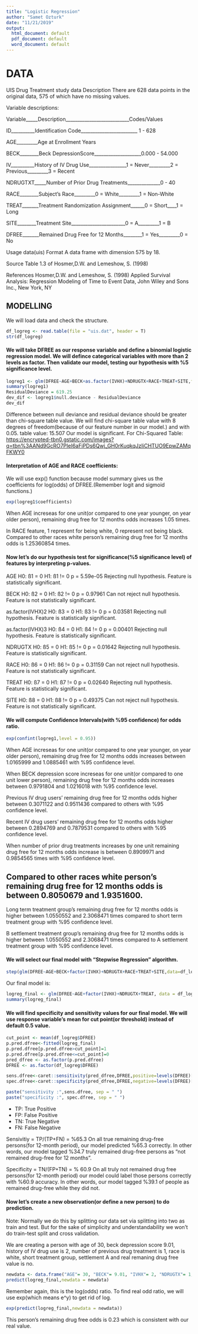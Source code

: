 ```yaml
---
title: "Logistic Regression"
author: "Samet Ozturk"
date: "11/21/2019"
output:
  html_document: default
  pdf_document: default
  word_document: default
---
```

# DATA
UIS Drug Treatment study data
Description
There are 628 data points in the original data, 575 of which have no missing values.

Variable descriptions:

Variable_____Description___________________________Codes/Values

ID__________Identification Code________________________ 1 - 628

AGE_________Age at Enrollment	Years

BECK________Beck DepressionScore____________________0.000 - 54.000

IV__________History of IV Drug Use________________1 = Never_________2 = Previous_________3 = Recent

NDRUGTXT_____Number of Prior Drug Treatments______________0 - 40

RACE________Subject's Race_________0 = White_________1 = Non-White

TREAT_______Treatment Randomization Assignment______0 = Short____1 = Long

SITE________Treatment Site_______________________0 = A_________1 = B

DFREE_______Remained Drug Free for 12 Months________1 = Yes_________0 = No

Usage
data(uis)
Format
A data frame with dimension 575 by 18.

Source
Table 1.3 of Hosmer,D.W. and Lemeshow, S. (1998)

References
Hosmer,D.W. and Lemeshow, S. (1998) Applied Survival Analysis: Regression Modeling of Time to Event Data, John Wiley and Sons Inc., New York, NY

## MODELLING
We will load data and check the structure.
```r
df_logreg <- read.table(file = "uis.dat", header = T)
str(df_logreg)
```
#### We will take DFREE as our response variable and define a binomial logistic regression model. We will defince categorical variables with more than 2 levels as factor. Then validate our model, testing our hypothesis with %5 significance level.
```r
logreg1 <- glm(DFREE~AGE+BECK+as.factor(IVHX)+NDRUGTX+RACE+TREAT+SITE,family = binomial, data = df_logreg)
summary(logreg1)
ResidualDeviance = 619.25
dev_dif <- logreg1$null.deviance - ResidualDeviance
dev_dif
```
Difference between null deviance and residual deviance should be greater than chi-square table value. We will find chi-square table value with 8 degrees of freedom(because of our feature number in our model.) and with 0.05.
table value: 15.507
Our model is significant.
For Chi-Squared Table: <https://encrypted-tbn0.gstatic.com/images?q=tbn%3AANd9GcRO7PIeI6aFiPDs6Qwj_GH0rKuqkqJzIiCHTUO9EpwZAMqFKWY0>




#### Interpretation of AGE and RACE coefficients:
We will use exp() function because model summary gives us the coefficients for log(odds) of DFREE.(Remember logit and sigmoid functions.)

```r
exp(logreg1$coefficients)
```
When AGE increseas for one unit(or compared to one year younger, on year older person), remaining drug free for 12 months odds increases 1.05 times.

In RACE feature, 1 represent for being white, 0 represent not being black.
Compared to other races white person's remaining drug free for 12 months odds is 1.25360854 times.

#### Now let's do our hypothesis test for significance(%5 significance level) of features by interpreting p-values.

AGE
H0: ß1 = 0
H1: ß1 != 0
p = 5.59e-05     Rejecting null hypothesis. Feature is statistically significant.

BECK
H0: ß2 = 0
H1: ß2 != 0
p = 0.97961     Can not reject null hypothesis. Feature is not statistically significant.

as.factor(IVHX)2 
H0: ß3 = 0
H1: ß3 != 0
p = 0.03581      Rejecting null hypothesis. Feature is statistically significant.

as.factor(IVHX)3
H0: ß4 = 0
H1: ß4 != 0
p = 0.00401     Rejecting null hypothesis. Feature is statistically significant.

NDRUGTX
H0: ß5 = 0
H1: ß5 != 0
p = 0.01642     Rejecting null hypothesis. Feature is statistically significant.

RACE
H0: ß6 = 0
H1: ß6 != 0
p = 0.31159    Can not reject null hypothesis. Feature is not statistically significant.

TREAT
H0: ß7 = 0
H1: ß7 != 0
p = 0.02640     Rejecting null hypothesis. Feature is statistically significant.

SITE
H0: ß8 = 0
H1: ß8 != 0
p = 0.49375     Can not reject null hypothesis. Feature is not statistically significant.

#### We will compute Confidence Intervals(with %95 confidence) for odds ratio.

```r
exp(confint(logreg1,level = 0.95))
```
When AGE increseas for one unit(or compared to one year younger, on year older person), remaining drug free for 12 months odds increases between 1.0165999 and 1.0885461 with %95 confidence level.

When BECK depression score increseas for one unit(or compared to one unit lower person), remaining drug free for 12 months odds increases between 0.9791804 and 1.0216018 with %95 confidence level.

Previous IV drug users' remaining drug free for 12 months odds higher between
0.3071122 and 0.9511436 compared to others with %95 confidence level.

Recent IV drug users' remaining drug free for 12 months odds higher between
0.2894769 and 0.7879531 compared to others with %95 confidence level.

When number of prior drug treatments increases by one unit remaining drug free for 12 months odds increase is between 0.8909971 and 0.9854565 times with %95 confidence level.

Compared to other races white person's remaining drug free for 12 months odds is between 0.8050679 and 1.9351600.
-------
Long term treatment group's remaining drug free for 12 months odds is higher between 1.0550552 and 2.3068471 times compared to short term treatment group with %95 confidence level.

B settlement treatment group's remaining drug free for 12 months odds is higher between 1.0550552 and 2.3068471 times compared to A settlement treatment group with %95 confidence level.


#### We will select our final model with "Stepwise Regression" algorithm.
```r
step(glm(DFREE~AGE+BECK+factor(IVHX)+NDRUGTX+RACE+TREAT+SITE,data=df_logreg),direction="both")
```

Our final model is:
```r
logreg_final <- glm(DFREE~AGE+factor(IVHX)+NDRUGTX+TREAT, data = df_logreg, family = binomial)
summary(logreg_final)
```

#### We will find specificity and sensitivity values for our final model. We will use response variable's mean for cut point(or threshold) instead of default 0.5 value.
```r
cut_point <- mean(df_logreg$DFREE)
p.pred.dfree<-fitted(logreg_final)  
p.pred.dfree[p.pred.dfree>cut_point]=1
p.pred.dfree[p.pred.dfree<=cut_point]=0
pred_dfree <- as.factor(p.pred.dfree)
DFREE <- as.factor(df_logreg$DFREE)

sens.dfree<-caret::sensitivity(pred_dfree,DFREE,positive=levels(DFREE)[2])
spec.dfree<-caret::specificity(pred_dfree,DFREE,negative=levels(DFREE)[1])

paste("sensitivity :",sens.dfree, sep = " ")
paste("specificity :", spec.dfree, sep = " ")

```
* TP: True Positive
* FP: False Positive
* TN: True Negative
* FN: False Negative

Sensivitiy = TP/(TP+FN) = %65.3
On all true remaining drug-free persons(for 12-month period), our model predicted %65.3 correctly. 
In other words, our model tagged %34.7 truly remained drug-free persons as "not remained drug-free for 12 months".


Specificity = TN/(FP+TN) = % 60.9
On all truly not remained drug free persons(for 12-month period) our model could label those persons correctly with %60.9 accuracy.
In other words, our model tagged %39.1 of people as remained drug-free while they did not.


#### Now let's create a new observation(or define a new person) to do prediction. 
Note: Normally we do this by splitting our data set via splitting into two as train and test. But for the sake of simplicity and understandability we won't do train-test split and cross validation.

We are creating a person with age of 30, beck depression score 9.01, history of IV drug use is 2, number of previous drug treatment is 1, race is white, short treatment group, settlement A and real remaning drug free value is no.
```r
newdata <- data.frame("AGE"= 30, "BECK"= 9.01, "IVHX"= 2, "NDRUGTX"= 1, "RACE"=1, "TREAT" = 0, "SITE" = 0, "DFREE" = 0 )
predict(logreg_final,newdata = newdata)

```
Remember again, this is the log(odds) ratio. To find real odd ratio, we will use exp(which means e^y) to get rid of log.
```r
exp(predict(logreg_final,newdata = newdata))
```
This person's remaining drug free odds is 0.23 which is consistent with our real value.


